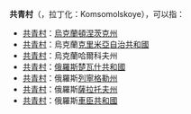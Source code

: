 {{Disambig|cat=三字地名消歧義}}
'''共青村'''（{{lang-ru|Комсомо́льское}}，拉丁化：Komsomolskoye），可以指：

*[[共青村_(頓涅茨克州)|共青村]]：[[烏克蘭|烏克蘭]][[頓涅茨克州|頓涅茨克州]]
*[[共青村_(克里米亞自治共和國)|共青村]]：烏克蘭[[克里米亞自治共和國|克里米亞自治共和國]]
*[[共青村_(哈爾科夫州)|共青村]]：烏克蘭哈爾科夫州
*[[共青村_(楚瓦什共和國)|共青村]]：[[俄羅斯|俄羅斯]][[楚瓦什共和國|楚瓦什共和國]]
*[[共青村_(列寧格勒州)|共青村]]：俄羅斯[[列寧格勒州|列寧格勒州]]
*[[共青村_(薩拉托夫州)|共青村]]：俄羅斯[[薩拉托夫州|薩拉托夫州]]
*[[共青村_(車臣共和國)|共青村]]：俄羅斯[[車臣共和國|車臣共和國]]

{{DEFAULTSORT:Komsomolskoye}}